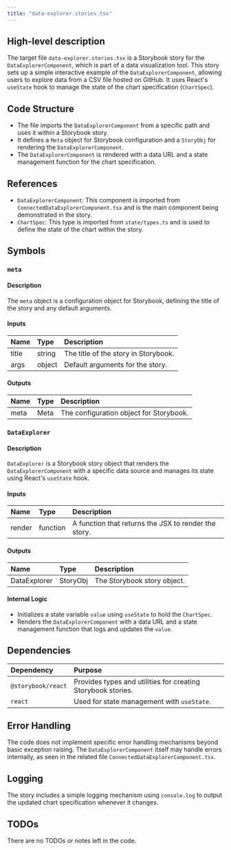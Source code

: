 ```yaml
---
title: "data-explorer.stories.tsx"
---
```


## High-level description

The target file `data-explorer.stories.tsx` is a Storybook story for the `DataExplorerComponent`, which is part of a data visualization tool. This story sets up a simple interactive example of the `DataExplorerComponent`, allowing users to explore data from a CSV file hosted on GitHub. It uses React's `useState` hook to manage the state of the chart specification (`ChartSpec`).

## Code Structure

- The file imports the `DataExplorerComponent` from a specific path and uses it within a Storybook story.
- It defines a `Meta` object for Storybook configuration and a `StoryObj` for rendering the `DataExplorerComponent`.
- The `DataExplorerComponent` is rendered with a data URL and a state management function for the chart specification.

## References

- `DataExplorerComponent`: This component is imported from `ConnectedDataExplorerComponent.tsx` and is the main component being demonstrated in the story.
- `ChartSpec`: This type is imported from `state/types.ts` and is used to define the state of the chart within the story.

## Symbols

### `meta`
#### Description
The `meta` object is a configuration object for Storybook, defining the title of the story and any default arguments.

#### Inputs
| Name | Type | Description |
|:-----|:-----|:------------|
| title | string | The title of the story in Storybook. |
| args | object | Default arguments for the story. |

#### Outputs
| Name | Type | Description |
|:-----|:-----|:------------|
| meta | Meta | The configuration object for Storybook. |

### `DataExplorer`
#### Description
`DataExplorer` is a Storybook story object that renders the `DataExplorerComponent` with a specific data source and manages its state using React's `useState` hook.

#### Inputs
| Name | Type | Description |
|:-----|:-----|:------------|
| render | function | A function that returns the JSX to render the story. |

#### Outputs
| Name | Type | Description |
|:-----|:-----|:------------|
| DataExplorer | StoryObj | The Storybook story object. |

#### Internal Logic
- Initializes a state variable `value` using `useState` to hold the `ChartSpec`.
- Renders the `DataExplorerComponent` with a data URL and a state management function that logs and updates the `value`.

## Dependencies

| Dependency | Purpose |
|:-----------|:--------|
| `@storybook/react` | Provides types and utilities for creating Storybook stories. |
| `react` | Used for state management with `useState`. |

## Error Handling

The code does not implement specific error handling mechanisms beyond basic exception raising. The `DataExplorerComponent` itself may handle errors internally, as seen in the related file `ConnectedDataExplorerComponent.tsx`.

## Logging

The story includes a simple logging mechanism using `console.log` to output the updated chart specification whenever it changes.

## TODOs

There are no TODOs or notes left in the code.